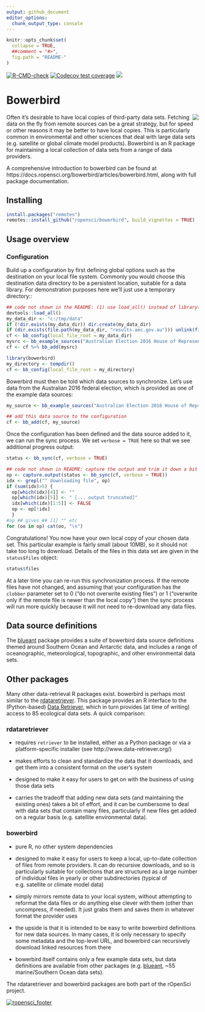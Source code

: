 ```yaml
---
output: github_document
editor_options: 
  chunk_output_type: console
---
```


<!-- README.md is generated from README.Rmd. Please edit that file -->

```r
knitr::opts_chunk$set(
  collapse = TRUE,
  ##comment = "#>",
  fig.path = "README-"
)
```

<!-- badges: start -->
[![R-CMD-check](https://github.com/ropensci/bowerbird/workflows/R-CMD-check/badge.svg)](https://github.com/ropensci/bowerbird/actions)
[![Codecov test coverage](https://codecov.io/gh/ropensci/bowerbird/branch/master/graph/badge.svg)](https://codecov.io/gh/ropensci/bowerbird?branch=master)
[![](https://badges.ropensci.org/139_status.svg)](https://github.com/ropensci/onboarding/issues/139)
<!-- badges: end -->

# Bowerbird

<img align="right" src="https://rawgit.com/ropensci/bowerbird/master/inst/extdata/bowerbird.svg" />

Often it's desirable to have local copies of third-party data sets. Fetching data on the fly from remote sources can be a great strategy, but for speed or other reasons it may be better to have local copies. This is particularly common in environmental and other sciences that deal with large data sets (e.g. satellite or global climate model products). Bowerbird is an R package for maintaining a local collection of data sets from a range of data providers.

A comprehensive introduction to bowerbird can be found at https://docs.ropensci.org/bowerbird/articles/bowerbird.html, along with full package documentation.

## Installing

```r
install.packages("remotes")
remotes::install_github("ropensci/bowerbird", build_vignettes = TRUE)
```

## Usage overview

### Configuration

Build up a configuration by first defining global options such as the destination on your local file system. Commonly you would choose this destination data directory to be a persistent location, suitable for a data library. For demonstration purposes here we'll just use a temporary directory::

```r
## code not shown in the README: (1) use load_all() instead of library() for convenience, (2) use anonymous "temporary" dir, and (3) hide the progress bar
devtools::load_all()
my_data_dir <- "c:/tmp/data"
if (!dir.exists(my_data_dir)) dir.create(my_data_dir)
if (dir.exists(file.path(my_data_dir, "results.aec.gov.au"))) unlink(file.path(my_data_dir, "results.aec.gov.au"), recursive = TRUE)
cf <- bb_config(local_file_root = my_data_dir)
mysrc <- bb_example_sources("Australian Election 2016 House of Representatives data") %>% bb_modify_source(method = list(show_progress = FALSE))
cf <- cf %>% bb_add(mysrc)
```


```r
library(bowerbird)
my_directory <- tempdir()
cf <- bb_config(local_file_root = my_directory)
```

Bowerbird must then be told which data sources to synchronize. Let's use data from the Australian 2016 federal election, which is provided as one of the example data sources:

```r
my_source <- bb_example_sources("Australian Election 2016 House of Representatives data")

## add this data source to the configuration
cf <- bb_add(cf, my_source)
```

Once the configuration has been defined and the data source added to it, we can run the sync process. We set `verbose = TRUE` here so that we see additional progress output:

```r
status <- bb_sync(cf, verbose = TRUE)
```

```r
## code not shown in README: capture the output and trim it down a bit
op <- capture.output(status <- bb_sync(cf, verbose = TRUE))
idx <- grepl("^ downloading file", op)
if (sum(idx)>5) {
  op[which(idx)[4]] <- ""
  op[which(idx)[5]] <- " [... output truncated]"
  idx[which(idx)[1:5]] <- FALSE
  op <- op[!idx]
  }
#op ## gives ## [1] "" etc
for (oo in op) cat(oo, "\n")
```

Congratulations! You now have your own local copy of your chosen data set. This particular example is fairly small (about 10MB), so it should not take too long to download. Details of the files in this data set are given in the `status$files` object:

```r
status$files
```

At a later time you can re-run this synchronization process. If the remote files have not changed, and assuming that your configuration has the `clobber` parameter set to 0 ("do not overwrite existing files") or 1 ("overwrite only if the remote file is newer than the local copy") then the sync process will run more quickly because it will not need to re-download any data files.


## Data source definitions

The [blueant](https://github.com/AustralianAntarcticDivision/blueant) package provides a suite of bowerbird data source definitions themed around Southern Ocean and Antarctic data, and includes a range of oceanographic, meteorological, topographic, and other environmental data sets.


## Other packages

Many other data-retrieval R packages exist. bowerbird is perhaps most similar to the [rdataretriever](https://cran.r-project.org/package=rdataretriever). This package provides an R interface to the (Python-based) [Data Retriever](http://www.data-retriever.org/), which in turn provides (at time of writing) access to 85 ecological data sets. A quick comparison:

### rdataretriever

- requires `retriever` to be installed, either as a Python package or via a platform-specific installer (see http://www.data-retriever.org/)

- makes efforts to clean and standardize the data that it downloads, and get them into a consistent format on the user's system

- designed to make it easy for users to get on with the business of using those data sets

- carries the tradeoff that adding new data sets (and maintaining the existing ones) takes a bit of effort, and it can be cumbersome to deal with data sets that contain many files, particularly if new files get added on a regular basis (e.g. satellite environmental data).

### bowerbird

- pure R, no other system dependencies

- designed to make it easy for users to keep a local, up-to-date collection of files from remote providers. It can do recursive downloads, and so is particularly suitable for collections that are structured as a large number of individual files in yearly or other subdirectories (typical of e.g. satellite or climate model data)

- simply mirrors remote data to your local system, without attempting to reformat the data files or do anything else clever with them (other than uncompress, if needed). It just grabs them and saves them in whatever format the provider uses

- the upside is that it is intended to be easy to write bowerbird definitions for new data sources. In many cases, it is only necessary to specify some metadata and the top-level URL, and bowerbird can recursively download linked resources from there

- bowerbird itself contains only a few example data sets, but data definitions are available from other packages (e.g. [blueant](https://github.com/AustralianAntarcticDivision/blueant), ~55 marine/Southern Ocean data sets).

The rdataretriever and bowerbird packages are both part of the rOpenSci project.

[![ropensci_footer](https://ropensci.org/public_images/scar_footer.png)](https://ropensci.org)

